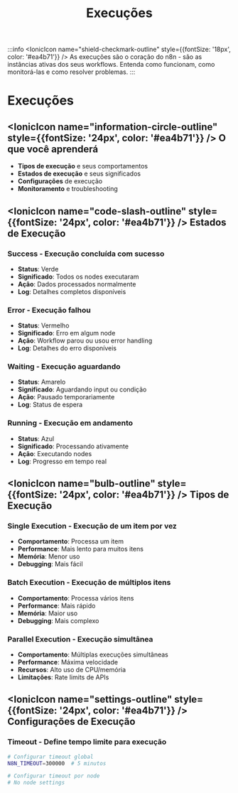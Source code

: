 ﻿---
sidebar_position: 3
title: Execuções
description: Como funcionam as execuções de workflows no n8n - monitoramento e troubleshooting
keywords: [n8n, execuções, workflows, monitoramento, debug, logs]
---

:::info
<IonicIcon name="shield-checkmark-outline" style={{fontSize: '18px', color: '#ea4b71'}} />
As execuções são o coração do n8n - são as instâncias ativas dos seus workflows. Entenda como funcionam, como monitorá-las e como resolver problemas.
:::

# Execuções

## <IonicIcon name="information-circle-outline" style={{fontSize: '24px', color: '#ea4b71'}} /> O que você aprenderá

- **Tipos de execução** e seus comportamentos
- **Estados de execução** e seus significados
- **Configurações** de execução
- **Monitoramento** e troubleshooting

## <IonicIcon name="code-slash-outline" style={{fontSize: '24px', color: '#ea4b71'}} /> Estados de Execução

### Success - Execução concluída com sucesso

- **Status**: Verde
- **Significado**: Todos os nodes executaram
- **Ação**: Dados processados normalmente
- **Log**: Detalhes completos disponíveis

### Error - Execução falhou

- **Status**: Vermelho
- **Significado**: Erro em algum node
- **Ação**: Workflow parou ou usou error handling
- **Log**: Detalhes do erro disponíveis

### Waiting - Execução aguardando

- **Status**: Amarelo
- **Significado**: Aguardando input ou condição
- **Ação**: Pausado temporariamente
- **Log**: Status de espera

### Running - Execução em andamento

- **Status**: Azul
- **Significado**: Processando ativamente
- **Ação**: Executando nodes
- **Log**: Progresso em tempo real

## <IonicIcon name="bulb-outline" style={{fontSize: '24px', color: '#ea4b71'}} /> Tipos de Execução

### Single Execution - Execução de um item por vez

- **Comportamento**: Processa um item
- **Performance**: Mais lento para muitos itens
- **Memória**: Menor uso
- **Debugging**: Mais fácil

### Batch Execution - Execução de múltiplos itens

- **Comportamento**: Processa vários itens
- **Performance**: Mais rápido
- **Memória**: Maior uso
- **Debugging**: Mais complexo

### Parallel Execution - Execução simultânea

- **Comportamento**: Múltiplas execuções simultâneas
- **Performance**: Máxima velocidade
- **Recursos**: Alto uso de CPU/memória
- **Limitações**: Rate limits de APIs

## <IonicIcon name="settings-outline" style={{fontSize: '24px', color: '#ea4b71'}} /> Configurações de Execução

### Timeout - Define tempo limite para execução

```bash
# Configurar timeout global
N8N_TIMEOUT=300000  # 5 minutos

# Configurar timeout por node
# No node settings
```
